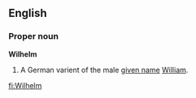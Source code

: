 ==English==

===Proper noun===
'''Wilhelm'''
# A German varient of the male [[given name]] [[William]].

[[fi:Wilhelm]]